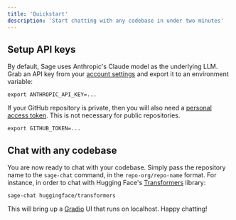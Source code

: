 ```yaml
---
title: 'Quickstart'
description: 'Start chatting with any codebase in under two minutes'
---
```



<InstallSage />

## Setup API keys

By default, Sage uses Anthropic's Claude model as the underlying LLM. Grab an API key from your [account settings](https://console.anthropic.com/settings/keys) and export it to an environment variable:
```
export ANTHROPIC_API_KEY=...
```

If your GitHub repository is private, then you will also need a [personal access token](https://docs.github.com/en/authentication/keeping-your-account-and-data-secure/managing-your-personal-access-tokens). This is not necessary for public repositories.
```
export GITHUB_TOKEN=...
```

## Chat with any codebase
You are now ready to chat with your codebase. Simply pass the repository name to the `sage-chat` command, in the `repo-org/repo-name` format. For instance, in order to chat with Hugging Face's [Transformers](https://github.com/huggingface/transformers) library:
```
sage-chat huggingface/transformers
```
This will bring up a [Gradio](https://www.gradio.app/) UI that runs on localhost. Happy chatting!
